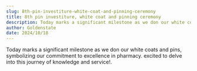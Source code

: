 ```yaml
---
slug: 8th-pin-investiture-white-coat-and-pinning-ceremony
title: 8th pin investiture, white coat and pinning ceremony
description: Today marks a significant milestone as we don our white coats and pins, symbolizing our...
author: Goldenstate
date: 2024/10/18
---
```


Today marks a significant milestone as we don our white coats and pins, symbolizing our commitment to excellence in pharmacy. excited to delve into this journey of knowledge and service!.